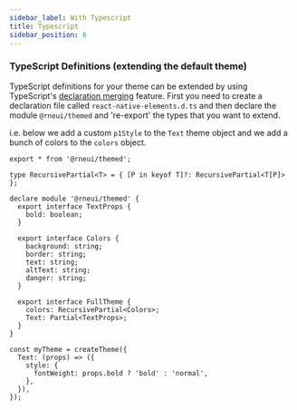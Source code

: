 ```yaml
---
sidebar_label: With Typescript
title: Typescript
sidebar_position: 6
---
```


### TypeScript Definitions (extending the default theme)

TypeScript definitions for your theme can be extended by using TypeScript's [declaration merging](https://www.typescriptlang.org/docs/handbook/declaration-merging.html) feature. First you need to create a declaration file called `react-native-elements.d.ts` and then declare the module `@rneui/themed` and 're-export' the types that you want to extend.

i.e. below we add a custom `p1Style` to the `Text` theme object and we add a bunch of colors to the `colors` object.

```tsx
export * from '@rneui/themed';

type RecursivePartial<T> = { [P in keyof T]?: RecursivePartial<T[P]> };

declare module '@rneui/themed' {
  export interface TextProps {
    bold: boolean;
  }

  export interface Colors {
    background: string;
    border: string;
    text: string;
    altText: string;
    danger: string;
  }

  export interface FullTheme {
    colors: RecursivePartial<Colors>;
    Text: Partial<TextProps>;
  }
}
```

```tsx
const myTheme = createTheme({
  Text: (props) => ({
    style: {
      fontWeight: props.bold ? 'bold' : 'normal',
    },
  }),
});
```
